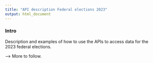 ```yaml
---
title: "API description Federal elections 2023"
output: html_document
---
```




### Intro
Description and examples of how to use the APIs to access data for the 2023 federal elections.\

--> More to follow.